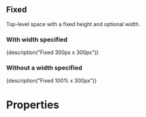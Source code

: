 
<CommonHeader />

<Meta title="Components|Fixed" component={Fixed} />

## Fixed

Top-level space with a fixed height and optional width.

### With width specified

<Preview>
	<Story name="With width">
		<Fixed style={blue} width={300} height={300}>
			{description("Fixed 300px x 300px")}
		</Fixed>
	</Story>
</Preview>

### Without a width specified

<Preview>
	<Story name="Without width">
		<Fixed style={blue} height={300}>
			{description("Fixed 100% x 300px")}
		</Fixed>
	</Story>
</Preview>

# Properties

<Props of={Fixed} />
